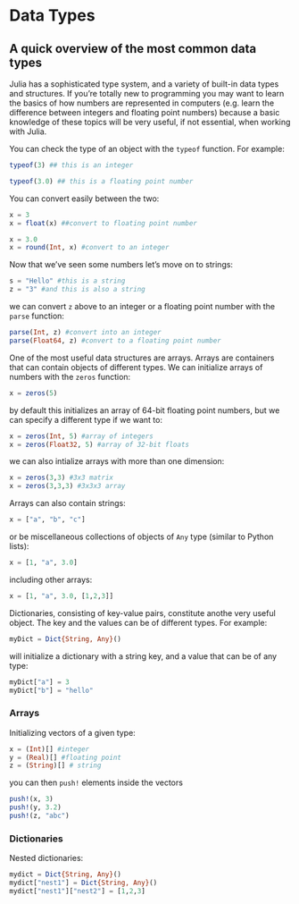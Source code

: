 # Data Types

## A quick overview of the most common data types

Julia has a sophisticated type system, and a variety of built-in data types and structures. If you're totally new to programming you may want to learn the basics of how numbers are represented in computers (e.g. learn the difference between integers and floating point numbers) because a basic knowledge of these topics will be very useful, if not essential, when working with Julia. 

You can check the type of an object with the `typeof` function. For example:

```julia
typeof(3) ## this is an integer
```

```julia
typeof(3.0) ## this is a floating point number
```

You can convert easily between the two:

```julia
x = 3
x = float(x) ##convert to floating point number
```

```julia
x = 3.0
x = round(Int, x) #convert to an integer
```

Now that we've seen some numbers let's move on to strings:

```julia
s = "Hello" #this is a string
z = "3" #and this is also a string
```

we can convert `z` above to an integer or a floating point number with the `parse` function:

```julia
parse(Int, z) #convert into an integer
parse(Float64, z) #convert to a floating point number
```
One of the most useful data structures are arrays. Arrays are containers that can contain objects of different types. We can initialize arrays of numbers with the `zeros` function:

```julia
x = zeros(5)
```

by default this initializes an array of 64-bit floating point numbers, but we can specify a different type if we want to:

```julia
x = zeros(Int, 5) #array of integers
x = zeros(Float32, 5) #array of 32-bit floats
```

we can also intialize arrays with more than one dimension:

```julia
x = zeros(3,3) #3x3 matrix
x = zeros(3,3,3) #3x3x3 array
```

Arrays can also contain strings:

```julia
x = ["a", "b", "c"]
```

or be miscellaneous collections of objects of `Any` type (similar to Python lists):

```julia
x = [1, "a", 3.0]
```

including other arrays:

```julia
x = [1, "a", 3.0, [1,2,3]]
```

Dictionaries, consisting of key-value pairs, constitute anothe very useful object. The key and the values can be of different types. For example:

```julia
myDict = Dict{String, Any}()
``` 

will initialize a dictionary with a string key, and a value that can be of any type:

```julia
myDict["a"] = 3
myDict["b"] = "hello"
```

### Arrays

Initializing vectors of a given type:

```julia
x = (Int)[] #integer
y = (Real)[] #floating point
z = (String)[] # string
```

you can then `push!` elements inside the vectors

```julia
push!(x, 3)
push!(y, 3.2)
push!(z, "abc")
```

### Dictionaries

Nested dictionaries:

```julia
mydict = Dict{String, Any}()
mydict["nest1"] = Dict{String, Any}()
mydict["nest1"]["nest2"] = [1,2,3]
```
